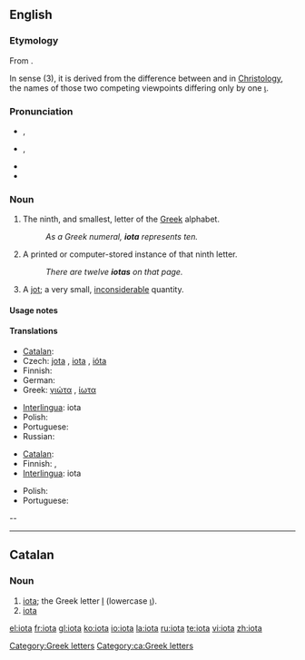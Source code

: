 {{was wotd|2008|June|8}}
{{letter_disp2|theta|&nbsp;&nbsp; [[image:Greek_uc_iota.png|20px]][[image:Greek_lc_iota.png|18px]] &nbsp;&nbsp; |kappa|γιώτα|Ι|ι}}
{{also|Iota}}
==English==

===Etymology===
From {{etyl|grc|en}} {{term|ἰῶτα|tr=iōta|lang=grc|sc=polytonic}}.

In sense (3), it is derived from the difference between {{term|ὁμοούσιος|tr=homoousios|sc=Grek||same substance}} and {{term|ὁμοιούσιος|tr=homoiousios|sc=Grek||similar substance}} in [[Christology]], the names of those two competing viewpoints differing only by one [[ι]].

===Pronunciation===
* {{a|UK}} {{IPA|/aɪˈəʊtə/}}, {{SAMPA|/aI"@U.t@/}}
* {{a|US}} {{IPA|/aɪˈoʊtə/}}, {{IPA|/ajˈowɾə/}}
* {{audio|en-us-iota.ogg|Audio (US)}}
* {{rhymes|əʊtə}}

===Noun===
{{en-noun|s|-}}

# {{uncountable}} The ninth, and smallest, letter of the [[Greek]] alphabet.
#: ''As a Greek numeral, '''iota''' represents ten.''
# {{countable}} A printed or computer-stored instance of that ninth letter.
#: ''There are twelve '''iotas''' on that page.''
# {{countable}} A [[jot]]; a very small, [[inconsiderable]] quantity.

====Usage notes====
{{en-noun-note countable and uncountable senses}}

====Translations====
{{trans-top|Greek letter}}
* [[Catalan]]: {{t|ca|iota|f}}
* Czech: [[jota]] {{f}}, [[#Czech|iota]] {{f}}, [[ióta]] {{f}}
* Finnish: {{t-|fi|iota}}
* German: {{t-|de|Jota|n}}
* Greek: [[γιώτα]] {{n}}, [[ίωτα]] {{n}}
{{trans-mid}}
* [[Interlingua]]: iota
* Polish: {{t+|pl|jota|f}}
* Portuguese: {{t-|pt|iota|m}}
* Russian: {{t+|ru|йота|f|tr=jóta|sc=Cyrl}}
{{trans-bottom}}

{{trans-top|small amount}}
* [[Catalan]]: {{t|ca|iota|f}}
* Finnish: {{t-|fi|hitunen}}, {{t-|fi|hiven}}
* [[Interlingua]]: iota
{{trans-mid}}
* Polish: {{t+|pl|jota|f}}
* Portuguese: {{t+|pt|pingo|m}}
{{trans-bottom}}

--

[[Category:Greek letters]]

----

==Catalan==

===Noun===
{{ca-noun|f|pl=iotes}}

# [[iota#English|iota]]; the Greek letter [[Ι]] (lowercase [[ι]]).
# [[iota#English|iota]] {{gloss|small amount}}

[[Category:ca:Greek letters]]

[[el:iota]]
[[fr:iota]]
[[gl:iota]]
[[ko:iota]]
[[io:iota]]
[[la:iota]]
[[ru:iota]]
[[te:iota]]
[[vi:iota]]
[[zh:iota]]
